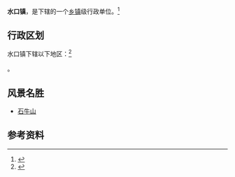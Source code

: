 {{中国乡级行政区|35/05/26/106/000}}

'''水口镇'''，是{{PRC admin/fullname|35/05/26/106/000|3}}下辖的一个[[乡镇|乡镇]]级行政单位。<ref>{{PRC admin/ref sgc|{{PRC admin/parent|35/05/26/106/000}}}}</ref>

== 行政区划 ==

水口镇下辖以下地区：<ref>{{PRC admin/ref sgc|35/05/26/106/000}}</ref>

{{PRC admin/children|35/05/26/106/000}}。

== 风景名胜 ==
*[[石牛山_(德化縣)|石牛山]]

== 参考资料 ==

{{reflist}}

{{行政区划小作品}}
{{PRC admin/navcat|35/05/26/106/000}}